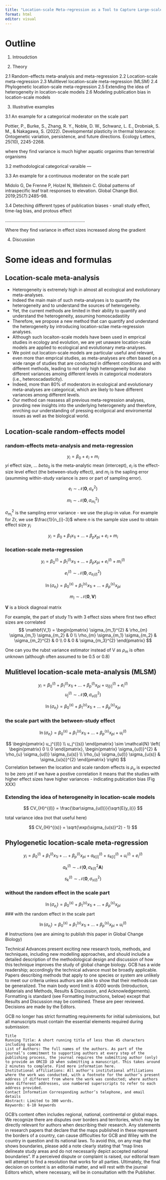 ```yaml
---
title: "Location-scale Meta-regression as a Tool to Capture Large-scale Changes in Biological and Methodological Heterogeneity"
format: html
editor: visual
---
```


# Outline

1.  Introudction

2.  Theory 

2.1 Random-effects meta-analysis and meta-regression 
2.2 Location-scale meta-regression 
2.3 Mulitlevel location-scale meta-regression (MLSM) 
2.4 Phylogenetic location-scale meta-regression
2.5 Extending the idea of heterogeneity in location-scale models
2.6 Modeling publication bias in location-scale models

3.  Illustrative examples

3.1 An example for a categorical moderator on the scale part

Pottier, P., Burke, S., Zhang, R. Y., Noble, D. W., Schwanz, L. E., Drobniak, S. M., & Nakagawa, S. (2022). Developmental plasticity in thermal tolerance: Ontogenetic variation, persistence, and future directions. Ecology Letters, 25(10), 2245-2268.

where they find variance is much higher aquatic organims than terrestrial organisms

3.2 methodological categorical varaible --- 

3.3 An example for a continuous moderator on the scale part

Midolo G, De Frenne P, Holzel N, Wellstein C. Global patterns of intraspecific leaf trait responses to elevation. Global Change Biol. 2019;25(7):2485–98.

3.4 Deteching different types of publication biases - small study effect, time-lag bias, and protous effect

................................................................

Where they find variance in effect sizes increased along the gradient

4.  Discussion

# Some ideas and formulas

## Location-scale meta-analysis

-   Heterogeneity is extremely high in almost all ecological and evolutionary meta-analyses.
-   Indeed the main main of such meta-analyses is to quantify the heterogeneity and to understand the sources of heterogeneity.
-   Yet, the current methods are limited in their ability to quantify and understand the heterogeneity, assuming homoscadastiity
-   Therefore, we propose a new method that can quantify and understand the heterogeneity by introducing location-sclae meta-regression analyses.
-   Although such locaiton-scale models have been used in emprical studies in ecology and evolution, we are yet unaware location-scale models are applied to ecological and evolutionary meta-analyses.
-   We point out location-scale models are particular useful and relevant, even more than emprical studies, as meta-analyses are often based on a wide range of studies that are conducted in different conditions and with different methods, leading to not only high heterogeneity but also different variances amoing different levels in categorical moderators (i.e., heteroscadasticity).
-   Indeed, more than 80% of moderators in ecological and evolutionary meta-analyses are categorical, which are likely to have different variances among different levels.
-   Our method can reassess all previous meta-regression analyses, provding new insights into the underlying heterogeneity and therefore, enrching our understanding of pressing ecolgoical and enviromental issues as well as the biological world.

## Location-scale random-effects model

### random-effects meta-analysis and meta-regression

$$
y_{i} = \beta_0 + e_i + m_i
$$ $yi$ effect size, ... $beta_0$ is the meta-analytic mean (intercept), $e_i$ is the effect-size level effect (the between-study effect), and $m_i$ is the sapling error (asumming within-study variance is zero or part of sampling error).

$$
e_i \sim \mathcal{N}(\mathbf{0}, \sigma_{e}^{2})
$$

$$
m_i \sim \mathcal{N}(\mathbf{0}, \sigma_{m_i}^{2})
$$

$\sigma_{m_i}^{2}$ is the sampling error variance - we use the plug-in value. For example for Zr, we use $\frac{1}{n_{i}-3}$ where $n$ is the sample size used to obtain effect size $y_i$

$$
y_{i} = \beta_0 + \beta_1 x_{1i} + ... +  \beta_p x_{pi} +  e_i + m_i
$$

### location-scale meta-regression

$$
y_{i} = \beta_0^{(l)} + \beta_1^{(l)} x_{1i} + ... + \beta_p x_{pi} +  e_i^{(l)} + m_i^{(l)}
$$

$$
e_i^{(l)} \sim \mathcal{N}(\mathbf{0}, \sigma_{e_i(l)}^{2})
$$

$$
\ln({\sigma_{e_i}}) = \beta_0^{(s)} + \beta_1^{(s)} x_{1i} + ... + \beta_p^{(s)} x_{pi} 
$$

$$
m_i \sim \mathcal{N}(\mathbf{0}, \mathbf{V})
$$

$\mathbf{V}$ is a block diagnoal matrix

For example, the part of study 1's with 3 effect sizes where first two effect sizes are correlated $$
\mathbf{V_1} = \begin{pmatrix}
\sigma_{m_1}^{2} & \rho_{m} \sigma_{m_1} \sigma_{m_2} & 0 \\
\rho_{m} \sigma_{m_1} \sigma_{m_2} & \sigma_{m_2}^{2} & 0 \\
0 & 0 & \sigma_{m_3}^{2}
\end{pmatrix}
$$

One can you the rubst variance estimator instead of V as $\rho_{m}$ is often unknown (although often assumed to be 0.5 or 0.8)

## Mulitlevel location-scale meta-analysis (MLSM)

$$
y_{i} = \beta_0^{(l)} + \beta_1^{(l)} x_{1i} + ... + \beta_p^{(l)} x_{pi} + u_{j[i]}^{(l)} + e_i^{(l)}
$$ $$
u_j^{(l)} \sim \mathcal{N}(\mathbf{0}, \sigma_{u(l)}^{2})
$$

$$
\ln({\sigma_{e_i}}) = \beta_0^{(s)} + \beta_1^{(s)} x_{1i} + ... + \beta_p^{(s)} x_{pi} 
$$

### the scale part with the between-study effect

$$
\ln({\sigma_{e_i}}) = \beta_0^{(s)} + \beta_1^{(s)} x_{1i} + ... + \beta_p^{(s)} x_{pi} +  u_i^{(l)} 
$$

$$
\begin{pmatrix}
u_j^{(l)} \\
u_j^{(s)}
\end{pmatrix}
\sim \mathcal{N} \left(
\begin{pmatrix}
0 \\
0
\end{pmatrix},
\begin{pmatrix}
\sigma_{u(l)}^{2} & \rho_{u} \sigma_{u(l)} \sigma_{u(s)} \\
\rho_{u} \sigma_{u(l)} \sigma_{u(s)} & \sigma_{u(s)}^{2}
\end{pmatrix}
\right)
$$ Correlation between the location and scale random effects is $\rho_{u}$ is expected to be zero yet if we have a postive correlation it means that the studies with higher effect sizes have higher variances - indicating publcation bias (Fig XXX)

### Extending the idea of heterogeneity in location-scale models

$$
CV_{H}^{(l)} = \frac{\bar\sigma_{u(l)}}{\sqrt{E(y_i)}}
$$

total variance idea (not that useful here)

$$
CV_{H}^{(s)} = \sqrt{\exp(\sigma_{u(s)}^2) - 1}
$$

## Phylogenetic location-scale meta-regression

$$
y_{i} = \beta_0^{(l)} + \beta_1^{(l)} x_{1i} + ... + \beta_p^{(l)} x_{pi}
+ a_{k[i]}^{(l)} + s_{k[i]}^{(l)} + u_i^{(l)} + e_i^{(l)}
$$

$$
a_k^{(l)} \sim \mathcal{N}(\mathbf{0}, \sigma_{k(l)}^{2} \mathbf{A})
$$

$$
s_k^{(l)} \sim \mathcal{N}(\mathbf{0}, \sigma_{s(l)}^{2})
$$

### without the random effect in the scale part

$$
\ln({\sigma_{e_i}}) = \beta_0^{(s)} + \beta_1^{(s)} x_{1i} + ... + \beta_p^{(s)} x_{pi} 
$$ \### with the random effect in the scale part

$$
\ln({\sigma_{e_i}}) = \beta_0^{(s)} + \beta_1^{(s)} x_{1i} + ... + \beta_p^{(s)} x_{pi} +  u_i^{(l)} 
$$ \# Instructions (we are aiming to publish this paper in Global Change Biology)

Technical Advances present exciting new research tools, methods, and techniques, including new modelling approaches, and should include a detailed description of the methodological design and discussion of how this technique improves the study of global change biology. GCB has a wide readership; accordingly the technical advance must be broadly applicable. Papers describing methods that apply to one species or system are unlikely to meet our criteria unless authors are able to show that their methods can be generalized. The main body word limit is 4000 words (Introduction, Materials and Methods, Results & Discussion, and Acknowledgements). Formatting is standard (see Formatting Instructions, below) except that Results and Discussion may be combined. These are peer reviewed. Decisions are made by the Editors.

GCB no longer has strict formatting requirements for initial submissions, but all manuscripts must contain the essential elements required during submission:

```         
Title
Running Title: A short running title of less than 45 characters including spaces
List of Authors: The full names of the authors. As part of the journal’s commitment to supporting authors at every step of the publishing process, the journal requires the submitting author (only) to provide an ORCID iD when submitting a manuscript. This takes around 2 minutes to complete. Find more information here.
Institutional affiliations: All author's institutional affiliations where the work was conducted, with a footnote for the author’s present address if different from where the work was conducted; where authors have different addresses, use numbered superscripts to refer to each address provided.
Contact Information Corresponding author’s telephone, and email details
Abstract: Limited to 300 words. 
Keywords: 6-10 keywords
```

GCB's content often includes regional, national, continental or global maps. We recognize there are disputes over borders and territories, which may be directly relevant for authors when describing their research. Any statements in research papers that declare that the maps published in these represent the borders of a country, can cause difficulties for GCB and Wiley with the country in question and its national laws. To avoid this, on any map that shows boundaries, please add a note clearly stating that "map lines delineate study areas and do not necessarily depict accepted national boundaries". If a perceived dispute or complaint is raised, our editorial team will attempt to find a resolution that works for all parties. Ultimately, the final decision on content is an editorial matter, and will rest with the journal Editors which, where necessary, will be in consultation with the Publisher.
